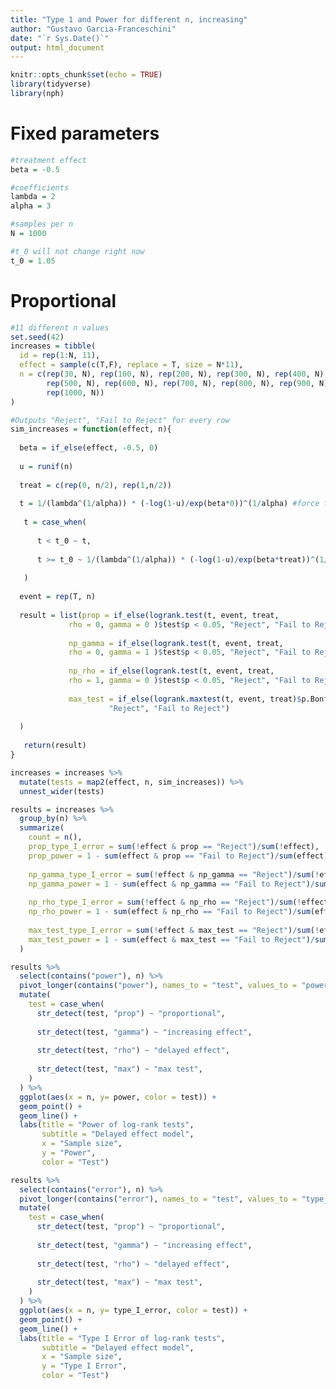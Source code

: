 ```yaml
---
title: "Type 1 and Power for different n, increasing"
author: "Gustavo Garcia-Franceschini"
date: "`r Sys.Date()`"
output: html_document
---
```


```r
knitr::opts_chunk$set(echo = TRUE)
library(tidyverse)
library(nph)
```

# Fixed parameters

```r
#treatment effect
beta = -0.5

#coefficients
lambda = 2
alpha = 3

#samples per n
N = 1000

#t_0 will not change right now
t_0 = 1.05
```

# Proportional

```r
#11 different n values
set.seed(42)
increases = tibble(
  id = rep(1:N, 11),
  effect = sample(c(T,F), replace = T, size = N*11),
  n = c(rep(30, N), rep(100, N), rep(200, N), rep(300, N), rep(400, N), 
        rep(500, N), rep(600, N), rep(700, N), rep(800, N), rep(900, N), 
        rep(1000, N))
)

#Outputs "Reject", "Fail to Reject" for every row
sim_increases = function(effect, n){
  
  beta = if_else(effect, -0.5, 0)
  
  u = runif(n)
  
  treat = c(rep(0, n/2), rep(1,n/2))
    
  t = 1/(lambda^(1/alpha)) * (-log(1-u)/exp(beta*0))^(1/alpha) #force treat=0
  
   t = case_when(
      
      t < t_0 ~ t,
      
      t >= t_0 ~ 1/(lambda^(1/alpha)) * (-log(1-u)/exp(beta*treat))^(1/alpha)
      
   )
  
  event = rep(T, n)
  
  result = list(prop = if_else(logrank.test(t, event, treat, 
             rho = 0, gamma = 0 )$test$p < 0.05, "Reject", "Fail to Reject"), 
             
             np_gamma = if_else(logrank.test(t, event, treat, 
             rho = 0, gamma = 1 )$test$p < 0.05, "Reject", "Fail to Reject"), 
             
             np_rho = if_else(logrank.test(t, event, treat, 
             rho = 1, gamma = 0 )$test$p < 0.05, "Reject", "Fail to Reject"),
             
             max_test = if_else(logrank.maxtest(t, event, treat)$p.Bonf < 0.05,
                      "Reject", "Fail to Reject")
   
  )
   
   return(result)
}

increases = increases %>%
  mutate(tests = map2(effect, n, sim_increases)) %>%
  unnest_wider(tests)
```


```r
results = increases %>%
  group_by(n) %>% 
  summarize(
    count = n(),
    prop_type_I_error = sum(!effect & prop == "Reject")/sum(!effect),
    prop_power = 1 - sum(effect & prop == "Fail to Reject")/sum(effect),
    
    np_gamma_type_I_error = sum(!effect & np_gamma == "Reject")/sum(!effect),
    np_gamma_power = 1 - sum(effect & np_gamma == "Fail to Reject")/sum(effect),
    
    np_rho_type_I_error = sum(!effect & np_rho == "Reject")/sum(!effect),
    np_rho_power = 1 - sum(effect & np_rho == "Fail to Reject")/sum(effect),
    
    max_test_type_I_error = sum(!effect & max_test == "Reject")/sum(!effect),
    max_test_power = 1 - sum(effect & max_test == "Fail to Reject")/sum(effect),
  )
```


```r
results %>%
  select(contains("power"), n) %>%
  pivot_longer(contains("power"), names_to = "test", values_to = "power") %>%
  mutate(
    test = case_when(
      str_detect(test, "prop") ~ "proportional",
      
      str_detect(test, "gamma") ~ "increasing effect",
      
      str_detect(test, "rho") ~ "delayed effect",
      
      str_detect(test, "max") ~ "max test",
    )
  ) %>%
  ggplot(aes(x = n, y= power, color = test)) +
  geom_point() + 
  geom_line() + 
  labs(title = "Power of log-rank tests",
       subtitle = "Delayed effect model",
       x = "Sample size",
       y = "Power",
       color = "Test")
```

```r
results %>%
  select(contains("error"), n) %>%
  pivot_longer(contains("error"), names_to = "test", values_to = "type_I_error") %>%
  mutate(
    test = case_when(
      str_detect(test, "prop") ~ "proportional",
      
      str_detect(test, "gamma") ~ "increasing effect",
      
      str_detect(test, "rho") ~ "delayed effect",
      
      str_detect(test, "max") ~ "max test",
    )
  ) %>%
  ggplot(aes(x = n, y= type_I_error, color = test)) +
  geom_point() + 
  geom_line() + 
  labs(title = "Type I Error of log-rank tests",
       subtitle = "Delayed effect model",
       x = "Sample size",
       y = "Type I Error",
       color = "Test")
```



